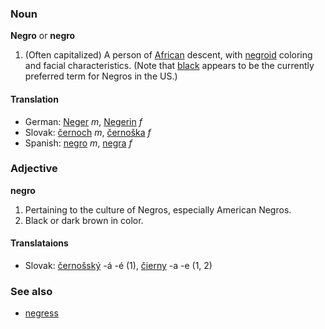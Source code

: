 ===Noun===
'''Negro''' or '''negro'''

#(Often capitalized) A person of [[African]] descent, with [[negroid]] coloring and facial characteristics.  (Note that [[black]] appears to be the currently preferred term for Negros in the US.)

====Translation====
* German: [[Neger]] ''m'', [[Negerin]] ''f''
* Slovak: [[černoch]] ''m'', [[černoška]] ''f''
* Spanish: [[negro]] ''m'', [[negra]] ''f''

===Adjective===
'''negro'''

#Pertaining to the culture of Negros, especially American Negros.
#Black or dark brown in color.

==== Translataions ====
* Slovak: [[černošský]] -á -é (1), [[čierny]] -a -e (1, 2)

===See also===
*[[negress]]